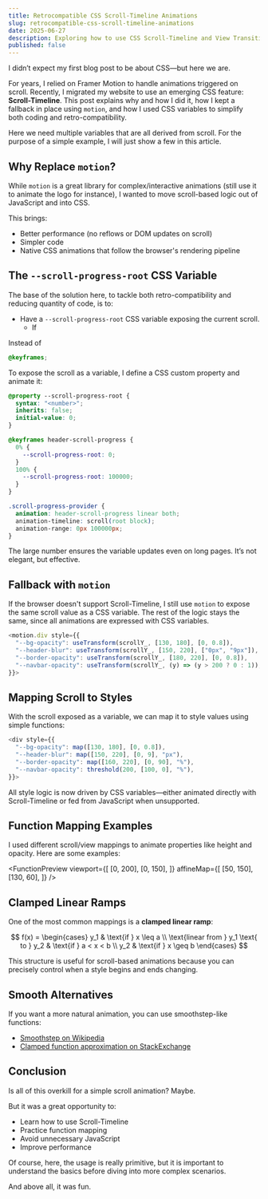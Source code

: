 ```yaml
---
title: Retrocompatible CSS Scroll-Timeline Animations
slug: retrocompatible-css-scroll-timeline-animations
date: 2025-06-27
description: Exploring how to use CSS Scroll-Timeline and View Transitions to replace scroll-related animations previously done with JavaScript.
published: false
---
```



I didn’t expect my first blog post to be about CSS—but here we are.

For years, I relied on Framer Motion to handle animations triggered on scroll.
Recently, I migrated my website to use an emerging CSS feature: **Scroll-Timeline**.
This post explains why and how I did it, how I kept a fallback in place using `motion`, and how I used CSS variables to simplify both coding and retro-compatibility.

Here we need multiple variables that are all derived from scroll. For the purpose of a simple example, I will just show a few in this article.

## Why Replace `motion`?

While `motion` is a great library for complex/interactive animations (still use it to animate the logo for instance), I wanted to move scroll-based logic out of JavaScript and into CSS.

This brings:

- Better performance (no reflows or DOM updates on scroll)
- Simpler code
- Native CSS animations that follow the browser's rendering pipeline

## The `--scroll-progress-root` CSS Variable

The base of the solution here, to tackle both retro-compatibility and reducing quantity of code, is to:

- Have a `--scroll-progress-root` CSS variable exposing the current scroll.
  - If

Instead of

```css
@keyframes;
```

To expose the scroll as a variable, I define a CSS custom property and animate it:

```css /--scroll-progress-root/#a /syntax/#b
@property --scroll-progress-root {
  syntax: "<number>";
  inherits: false;
  initial-value: 0;
}

@keyframes header-scroll-progress {
  0% {
    --scroll-progress-root: 0;
  }
  100% {
    --scroll-progress-root: 100000;
  }
}

.scroll-progress-provider {
  animation: header-scroll-progress linear both;
  animation-timeline: scroll(root block);
  animation-range: 0px 100000px;
}
```

The large number ensures the variable updates even on long pages. It’s not elegant, but effective.

## Fallback with `motion`

If the browser doesn't support Scroll-Timeline, I still use `motion` to expose the same scroll value as a CSS variable. The rest of the logic stays the same, since all animations are expressed with CSS variables.

```ts
<motion.div style={{
  "--bg-opacity": useTransform(scrollY_, [130, 180], [0, 0.8]),
  "--header-blur": useTransform(scrollY_, [150, 220], ["0px", "9px"]),
  "--border-opacity": useTransform(scrollY_, [180, 220], [0, 0.8]),
  "--navbar-opacity": useTransform(scrollY_, (y) => (y > 200 ? 0 : 1)),
}}>
```

## Mapping Scroll to Styles

With the scroll exposed as a variable, we can map it to style values using simple functions:

```ts
<div style={{
  "--bg-opacity": map([130, 180], [0, 0.8]),
  "--header-blur": map([150, 220], [0, 9], "px"),
  "--border-opacity": map([160, 220], [0, 90], "%"),
  "--navbar-opacity": threshold(200, [100, 0], "%"),
}}>
```

All style logic is now driven by CSS variables—either animated directly with Scroll-Timeline or fed from JavaScript when unsupported.

## Function Mapping Examples

I used different scroll/view mappings to animate properties like height and opacity. Here are some examples:

<FunctionPreview
  viewport={[
    [0, 200],
    [0, 150],
  ]}
  affineMap={[
    [50, 150],
    [130, 60],
  ]}
/>

## Clamped Linear Ramps

One of the most common mappings is a **clamped linear ramp**:

$$
f(x) =
\begin{cases}
y_1 & \text{if } x \leq a \\
\text{linear from } y_1 \text{ to } y_2 & \text{if } a < x < b \\
y_2 & \text{if } x \geq b
\end{cases}
$$

This structure is useful for scroll-based animations because you can precisely control when a style begins and ends changing.

## Smooth Alternatives

If you want a more natural animation, you can use smoothstep-like functions:

- [Smoothstep on Wikipedia](https://en.wikipedia.org/wiki/Smoothstep)
- [Clamped function approximation on StackExchange](https://math.stackexchange.com/questions/3358563/approximating-a-clamp-function-using-only-addition-multiplication-division-and)

## Conclusion

Is all of this overkill for a simple scroll animation? Maybe.

But it was a great opportunity to:

- Learn how to use Scroll-Timeline
- Practice function mapping
- Avoid unnecessary JavaScript
- Improve performance

Of course, here, the usage is really primitive, but it is important to understand the basics before diving into more complex scenarios.

And above all, it was fun.
